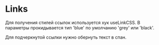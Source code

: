 
<Meta title="Autokits / Links" />

# Links

Для получения стилей ссылок используется хук useLinkCSS. В параметры прокидывается тип 'blue' по умолчанию 'grey' или 'black'.

Для подчеркнутой ссылки нужно обернуть текст в спан.

<Canvas>
    <Story name="Links">
        <LinksAutokit />
    </Story>
</Canvas>
